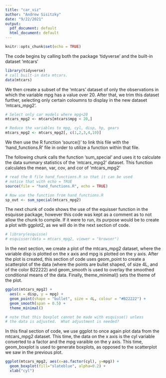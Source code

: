 ```yaml
---
title: "car_viz"
author: "Andrew Sisitzky"
date: "9/22/2021"
output:
  pdf_document: default
  html_document: default
---
```


```r
knitr::opts_chunk$set(echo = TRUE)
```

The code begins by calling both the package 'tidyverse' and the built-in dataset 'mtcars'

```r
library(tidyverse)
# call built-in data mtcars.
data(mtcars)
```

We then create a subset of the 'mtcars' dataset of only the observations in which the variable mpg has a value over 20. After that, we trim this dataset further, selecting only certain coloumns to display in the new dataset 'mtcars_mpg2'.

```r
# Select only car models where mpg<20
mtcars_mpg2 <- mtcars[mtcars$mpg < 20,]

# Reduce the variables to mpg, cyl, disp, hp, gears
mtcars_mpg2 <- mtcars_mpg2[, c(1,2,3,4,10)]
```

We then use the R function 'source()' to link this file with the 'hand_functions.R' file in order to utilize a function within that file. 

The following chunk calls the function 'sum_special' and uses it to calculate the data summary statistics of the 'mtcars_mpg2' dataset. This function calculates the mean, var, cov, and cor of 'mtcars_mpg2'

```r
# read the R file hand_functions.R so that it can be used
# notice that with echo = TRUE 
source(file = "hand_functions.R", echo = TRUE)

# Now use the function from hand_functions.R
sp_out <- sum_special(mtcars_mpg2)
```

The next chunk of code shows the use of the equisser function in the esquisse package, however this code was kept as a comment as to not allow the chunk to compile. If it were to run, its purpose would be to create a plot with ggplot2, as we will do in the next section of code.

```r
# library(esquisse)
# esquisser(data = mtcars_mpg2, viewer = "browser")
```

In the next section, we create a plot of the mtcars_mpg2 dataset, where the variable disp is plotted on the x axis and mpg is plotted on the y axis. After the plot is created, this section of code uses geom_point to create a scatterplot of the data (where the points are bullet shaped, of size 4L, and of the color B22222) and geom_smooth is used to overlay the smoothed conditional means of the data. Finally, theme_minimal() sets the theme of the plot.

```r
ggplot(mtcars_mpg2) +
  aes(x = disp, y = mpg) +
  geom_point(shape = "bullet", size = 4L, colour = "#B22222") +
  geom_smooth(span = 0.5) +
  theme_minimal()

# note that this boxplot cannot be made with esquisse() unless
# the data is adjusted.  What adjustment is needed?
```

In this final section of code, we use ggplot to once again plot data from the mtcars_mpg2 dataset. This time, the data on the x axis is the cyl variable converted to a factor and the mpg varaible on the y axis. This time, geom_boxplot is used to generate boxplots, as opposed to the scatterplot we saw in the previous plot.

```r
ggplot(mtcars_mpg2, aes(x=as.factor(cyl), y=mpg)) + 
  geom_boxplot(fill="slateblue", alpha=0.2) + 
  xlab("cyl")
```

